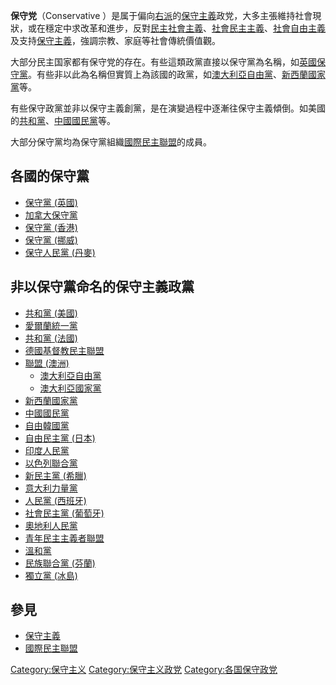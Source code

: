 {{Otheruses|subject=保守党的意義|other=其他的以保守黨为名的政党等|保守党 (消歧义)}}
'''保守党'''（Conservative ）是属于偏向[[右派|右派]]的[[保守主義|保守主義]]政党，大多主張維持社會現狀，或在穩定中求改革和進步，反對[[民主社會主義|民主社會主義]]、[[社會民主主義|社會民主主義]]、[[社會自由主義|社會自由主義]]及支持[[保守主義|保守主義]]，強調宗教、家庭等社會傳統價值觀。

大部分民主国家都有保守党的存在。有些這類政黨直接以保守黨為名稱，如[[英國保守黨|英國保守黨]]。有些非以此為名稱但實質上為該國的政黨，如[[澳大利亞自由黨|澳大利亞自由黨]]、[[新西蘭國家黨|新西蘭國家黨]]等。

有些保守政黨並非以保守主義創黨，是在演變過程中逐漸往保守主義傾倒。如美國的[[共和黨_(美國)|共和黨]]、[[中國國民黨|中國國民黨]]等。

大部分保守黨均為保守黨組織[[國際民主聯盟|國際民主聯盟]]的成員。

== 各國的保守黨 ==
* [[保守黨_(英國)|保守黨 (英國)]]
* [[加拿大保守黨|加拿大保守黨]]
* [[保守黨_(香港)|保守黨 (香港)]]
* [[保守黨_(挪威)|保守黨 (挪威)]]
* [[保守人民黨_(丹麥)|保守人民黨 (丹麥)]]

== 非以保守黨命名的保守主義政黨 ==
* [[共和黨_(美國)|共和黨 (美國)]]
* [[愛爾蘭統一黨|愛爾蘭統一黨]]
* [[共和黨_(法國)|共和黨 (法國)]]
* [[德國基督教民主聯盟|德國基督教民主聯盟]]
* [[聯盟_(澳洲)|聯盟 (澳洲)]]
** [[澳大利亞自由黨|澳大利亞自由黨]]
** [[澳大利亞國家黨|澳大利亞國家黨]]
* [[新西蘭國家黨|新西蘭國家黨]]
* [[中國國民黨|中國國民黨]]
* [[自由韓國黨|自由韓國黨]]
* [[自由民主黨_(日本)|自由民主黨 (日本)]]
* [[印度人民黨|印度人民黨]]
* [[以色列聯合黨|以色列聯合黨]]
* [[新民主黨_(希臘)|新民主黨 (希臘)]]
* [[意大利力量黨|意大利力量黨]]
* [[人民黨_(西班牙)|人民黨 (西班牙)]]
* [[社會民主黨_(葡萄牙)|社會民主黨 (葡萄牙)]]
* [[奧地利人民黨|奧地利人民黨]]
* [[青年民主主義者聯盟|青年民主主義者聯盟]]
* [[溫和黨|溫和黨]]
* [[民族聯合黨_(芬蘭)|民族聯合黨 (芬蘭)]]
* [[獨立黨_(冰島)|獨立黨 (冰島)]]

== 參見 ==
* [[保守主義|保守主義]]
* [[國際民主聯盟|國際民主聯盟]]

{{Political party-stub}}
[[Category:保守主义|Category:保守主义]]
[[Category:保守主义政党|Category:保守主义政党]]
[[Category:各国保守政党|Category:各国保守政党]]